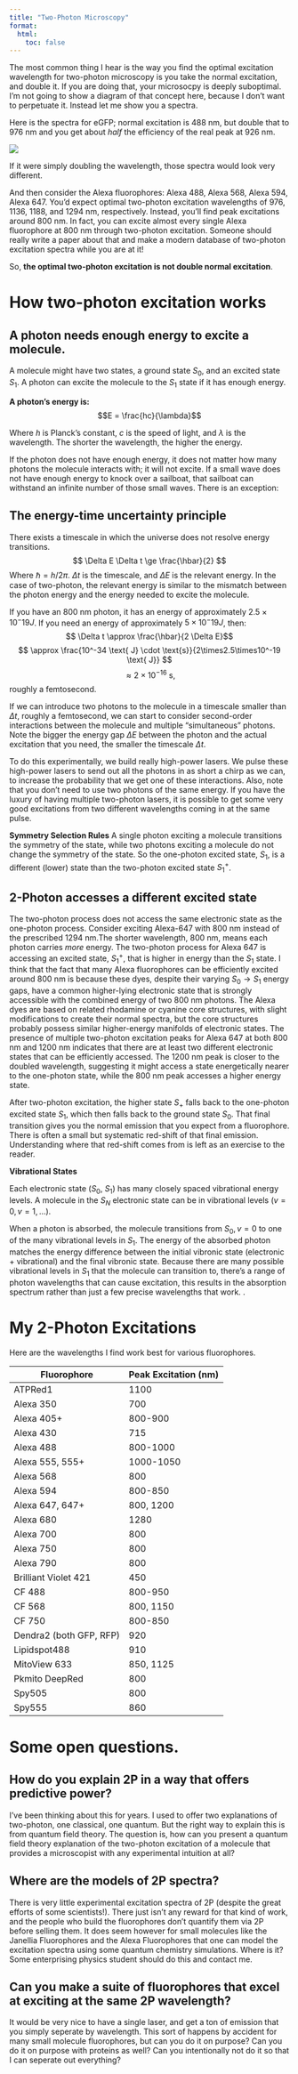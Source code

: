 ```yaml
---
title: "Two-Photon Microscopy"
format:
  html:
    toc: false
---
```


<!-- TO DO: -->
<!-- include pictures of transition states, symmetries -->

The most common thing I hear is the way you find the optimal excitation wavelength for two-photon microscopy is you take the normal excitation, and double it. If you are doing that, your microsocpy is deeply suboptimal. I'm not going to show a diagram of that concept here, because I don't want to perpetuate it. Instead let me show you a spectra.

Here is the spectra for eGFP; normal excitation is 488 nm, but double that to 976 nm and you get about _half_ the efficiency of the real peak at 926 nm.

![](../assets/eGFP_2P.jpg)

If it were simply doubling the wavelength, those spectra would look very different.

And then consider the Alexa fluorophores: Alexa 488, Alexa 568, Alexa 594, Alexa 647. You'd expect optimal two-photon excitation wavelengths of 976, 1136, 1188, and 1294 nm, respectively. Instead, you'll find peak excitations around 800 nm. In fact, you can excite almost every single Alexa fluorophore at 800 nm through two-photon excitation. Someone should really write a paper about that and make a modern database of two-photon excitation spectra while you are at it!

So, **the optimal two-photon excitation is not double normal excitation**.

# How two-photon excitation works

## A photon needs enough energy to excite a molecule.

A molecule might have two states, a ground state $S_0$, and an excited state $S_1$. A photon can excite the molecule to the $S_1$ state if it has enough energy. 

::: {.column-margin}
**A photon's energy is:**
$$E = \frac{hc}{\lambda}$$

Where $h$ is Planck's constant, $c$ is the speed of light, and $\lambda$ is the wavelength. The shorter the wavelength, the higher the energy.
:::

If the photon does not have enough energy, it does not matter how many photons the molecule interacts with; it will not excite. If a small wave does not have enough energy to knock over a sailboat, that sailboat can withstand an infinite number of those small waves. There is an exception:

## The energy-time uncertainty principle

There exists a timescale in which the universe does not resolve energy transitions.
$$ \Delta E \Delta t \ge \frac{\hbar}{2} $$
Where $\hbar=h/2\pi$. $\Delta t$ is the timescale, and $\Delta E$ is the relevant energy. In the case of two-photon, the relevant energy is similar to the mismatch between the photon energy and the energy needed to excite the molecule.

::: {.column-margin}
If you have an 800 nm photon, it has an energy of approximately $2.5 \times 10^-19 J$. If you need an energy of approximately $5 \times 10^-19 J$, then:
$$ \Delta t \approx \frac{\hbar}{2 \Delta E}$$
$$ \approx \frac{10^-34 \text{ J} \cdot \text{s}}{2\times2.5\times10^-19 \text{ J}} $$
$$ \approx 2 \times 10^{-16} \text{ s}, $$
roughly a femtosecond.
:::

If we can introduce two photons to the molecule in a timescale smaller than $\Delta t$, roughly a femtosecond, we can start to consider second-order interactions between the molecule and multiple "simultaneous" photons. Note the bigger the energy gap $\Delta E$ between the photon and the actual excitation that you need, the smaller the timescale $\Delta t$.

To do this experimentally, we build really high-power lasers. We pulse these high-power lasers to send out all the photons in as short a chirp as we can, to increase the probability that we get one of these interactions. Also, note that you don't need to use two photons of the same energy. If you have the luxury of having multiple two-photon lasers, it is possible to get some very good excitations from two different wavelengths coming in at the same pulse.

::: {.column-margin}
**Symmetry Selection Rules**
A single photon exciting a molecule transitions the symmetry of the state, while two photons exciting a molecule do not change the symmetry of the state. So the one-photon excited state, $S_1$, is a different (lower) state than the two-photon excited state $S_1^+$. 
:::

## 2-Photon accesses a different excited state

The two-photon process does not access the same electronic state as the one-photon process. Consider exciting Alexa-647 with 800 nm instead of the prescribed 1294 nm.The shorter wavelength, 800 nm, means each photon carries _more_ energy. The two-photon process for Alexa 647 is accessing an excited state, $S_1^+$, that is higher in energy than the $S_1$ state. I think that the fact that many Alexa fluorophores can be efficiently excited around 800 nm is because these dyes, despite their varying $S_0 \rightarrow S_1$ energy gaps, have a common higher-lying electronic state that is strongly accessible with the combined energy of two 800 nm photons. The Alexa dyes are based on related rhodamine or cyanine core structures, with slight modifications to create their normal spectra, but the core structures probably possess similar higher-energy manifolds of electronic states. The presence of multiple two-photon excitation peaks for Alexa 647 at both 800 nm and 1200 nm indicates that there are at least two different electronic states that can be efficiently accessed. The 1200 nm peak is closer to the doubled wavelength, suggesting it might access a state energetically nearer to the one-photon state, while the 800 nm peak accesses a higher energy state.

After two-photon excitation, the higher state $S_+$ falls back to the one-photon excited state $S_1$, which then falls back to the ground state $S_0$. That final transition gives you the normal emission that you expect from a fluorophore. There is often a small but systematic red-shift of that final emission. Understanding where that red-shift comes from is left as an exercise to the reader. 


::: {.column-margin}
**Vibrational States**

Each electronic state ($S_0$, $S_1$) has many closely spaced vibrational energy levels. A molecule in the $S_N$ electronic state can be in vibrational levels ($v=0, v=1, ...$).

When a photon is absorbed, the molecule transitions from $S_0, v=0$ to one of the many vibrational levels in $S_1$. The energy of the absorbed photon matches the energy difference between the initial vibronic state (electronic + vibrational) and the final vibronic state. Because there are many possible vibrational levels in $S_1$ that the molecule can transition to, there's a range of photon wavelengths that can cause excitation, this results in the absorption spectrum rather than just a few precise wavelengths that work. .
:::

# My 2-Photon Excitations

Here are the wavelengths I find work best for various fluorophores.

| Fluorophore                  | Peak Excitation (nm) |
|------------------------------|----------------------|
| ATPRed1                      | 1100                 |
| Alexa 350                    | 700                  |
| Alexa 405+                   | 800-900              |
| Alexa 430                    | 715                  |
| Alexa 488                    | 800-1000             |
| Alexa 555, 555+              | 1000-1050            |
| Alexa 568                    | 800                  |
| Alexa 594                    | 800-850              |
| Alexa 647, 647+              | 800, 1200            |
| Alexa 680                    | 1280                 |
| Alexa 700                    | 800                  |
| Alexa 750                    | 800                  |
| Alexa 790                    | 800                  |
| Brilliant Violet 421         | 450                  |
| CF 488                       | 800-950              |
| CF 568                       | 800, 1150            |
| CF 750                       | 800-850              |
| Dendra2 (both GFP, RFP)      | 920                  |
| Lipidspot488                 | 910                  |
| MitoView 633                 | 850, 1125            |
| Pkmito DeepRed               | 800                  |
| Spy505                       | 800                  |
| Spy555                       | 860                  |


# Some open questions.

## How do you explain 2P in a way that offers predictive power?

I've been thinking about this for years. I used to offer two explanations of two-photon, one classical, one quantum. But the right way to explain this is from quantum field theory. The question is, how can you present a quantum field theory explanation of the two-photon excitation of a molecule that provides a microscopist with any experimental intuition at all?

## Where are the models of 2P spectra?  

There is very little experimental excitation spectra of 2P (despite the great efforts of some scientists!). There just isn't any reward for that kind of work, and the people who build the fluorophores don't quantify them via 2P before selling them. It does seem however for small molecules like the Janellia Fluorophores and the Alexa Fluorophores that one can model the excitation spectra using some quantum chemistry simulations. Where is it? Some enterprising physics student should do this and contact me.

## Can you make a suite of fluorophores that excel at exciting at the same 2P wavelength?

It would be very nice to have a single laser, and get a ton of emission that you simply seperate by wavelength. This sort of happens by accident for many small molecule fluorophores, but can you do it on purpose? Can you do it on purpose with proteins as well? Can you intentionally not do it so that I can seperate out everything?
